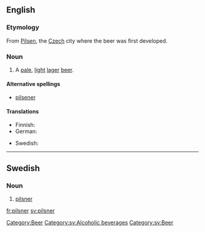 ==English==

===Etymology===
From [[Pilsen]], the [[Czech]] city where the beer was first developed.

===Noun===
{{en-noun}}

# A [[pale]], [[light]] [[lager]] [[beer]].

====Alternative spellings====
* [[pilsener]]

====Translations====
{{trans-top|pale, light beer}}
* Finnish: {{t-|fi|pilsneri}}
* German: {{t-|de|Pils|n}}
{{trans-mid}}
* Swedish: {{t+|sv|pilsner|c}}
{{trans-bottom}}

[[Category:Beer]]

----

==Swedish==

===Noun===
{{infl|sv|noun|g=c}}
{{sv-noun-irreg-c|pilsner|pilsnern|pilsner|pilsnerna}}

# [[#English|pilsner]]

[[Category:sv:Alcoholic beverages]]
[[Category:sv:Beer]]

[[fr:pilsner]]
[[sv:pilsner]]